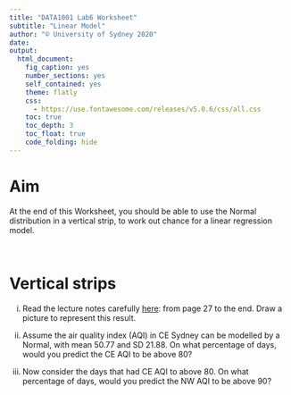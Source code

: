 ```yaml
---
title: "DATA1001 Lab6 Worksheet"
subtitle: "Linear Model"
author: "© University of Sydney 2020"
date: 
output:
  html_document:
    fig_caption: yes
    number_sections: yes
    self_contained: yes
    theme: flatly
    css: 
      - https://use.fontawesome.com/releases/v5.0.6/css/all.css
    toc: true
    toc_depth: 3
    toc_float: true
    code_folding: hide
---
```

<style>
h2 { /* Header 2 */
    font-size: 22px
}
</style>

<style>
h3 { /* Header 3 */
    font-size: 18px
}
</style>

# <i class="fa fa-crosshairs"></i> Aim {-}

At the end of this Worksheet, you should be able to use the Normal distribution in a vertical strip, to work out chance for a linear regression model.



<br>

# Vertical strips {-}

(i) Read the lecture notes carefully [here](http://www.maths.usyd.edu.au/u/UG/JM/DATA1001/r/current/lectures/16.ResidualPlot.html#27): from page 27 to the end.
Draw a picture to represent this result.

(ii) Assume the air quality index (AQI) in CE Sydney can be modelled by a Normal, with mean 50.77 and SD 21.88. On what percentage of days, would you predict the CE AQI to be above 80?

(iii) Now consider the days that had CE AQI to above 80. On what percentage of days, would you predict the NW AQI to be above 90?










